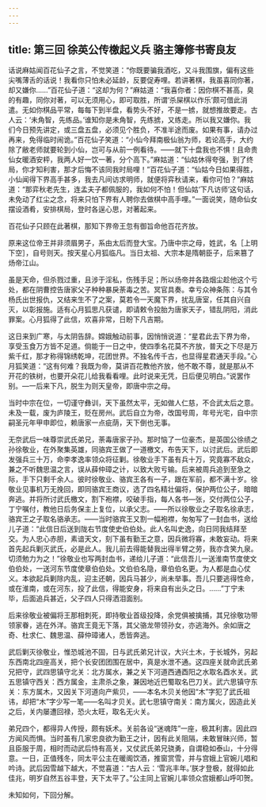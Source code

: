 ```yaml
---
---
---
```

title: 第三回 徐英公传檄起义兵 骆主簿修书寄良友
---



话说麻姑闻百花仙子之言，不觉笑道：“你既要骗我酒吃，又斗我围旗，偏有这些尖嘴薄舌的话说！我看你只怕未必延龄，反要促寿哩。若讲著棋，我虽喜同你著，却又嫌你……”百花仙子道：“这却为何？”麻姑道：“我喜你者：因你棋不甚高，臭的有趣，同你对著，可以无须用心，即可取胜，所谓‘杀屎棋以作乐’颇可借此消遣。无如你棋品平常，每每下到半盘，看势头不好，不是一掳，就想推故要走。古人云：‘未角智，先练品。’谁知你是未角智，先练掳，又练走。所以我又嫌你。我们今日预先讲定，或三盘五盘，必须见个胜负，不准半途而废。如果有事，请办过再来，免得临时闹诡。”百花仙子笑道：“小仙今拜南极仙翁为师，若论高手，大约除了敝老师就要轮到小仙，岂可与从前一例看待。——就下十盘我也不惧！且命贵仙女暖酒安枰，我两人好一饮一著，分个高下。”麻姑道：“仙姑休得夸强，到了终局，你才知利害，那才后悔不该同我时局哩！”百花仙子道：“仙姑今日如果得胜，小仙闻得下界高手甚多，我去凡间访求明师，就便将弈秋请来，看你可怕？”麻姑道：“那弈秋老先生，连孟夫子都佩服的，我如何不怕！但仙姑‘下凡访师’这句话，未免动了红尘之念，将来只怕下界有人聘你去做棋中高手哩。”一面说笑，随命仙女摆设酒肴，安排棋局，登时各逞心思，对著起来。

百花仙子只顾在此著棋，那知下界帝王忽有御旨命他百花齐放。

原来这位帝王并非须眉男子，系由太后而登大宝。乃唐中宗之母，姓武，名［上明下空］，自号则天。按天星心月狐临凡。当日太祖、大宗本是隋朝臣子，后来篡了炀帝江山。

虽是天命，但杀戮过重，且涉于淫私，伤残手足；所以炀帝并各路烟尘趁他这个亏处，都在阴曹控告唐家父子种种暴戾荼毒之苦。冥官具奏。幸亏众神条陈：与其令杨氏出世报仇，又结来生不了之案，莫若令一天魔下界，扰乱唐室，任其自兴自灭，以彰报施。适有心月狐思凡获谴，即请敕令投胎为唐家天子，错乱阴阳，消此罪案。心月狐得了此信，欢喜非常，日盼下凡吉期。

这日来到广寒，与太阴告辞。嫦娥触动前事，因悄悄说道：“星君此去下界为帝，享受玉食万方皆不足道。倘能于一日之中，使四季名花莫不齐放，普天之下尽是万紫千红，那才称得锦绣乾坤，花团世界。不独名传千古，也显得星君通天手段。”心月狐笑道：“这有何难？我既为帝，莫讲百花教他齐放，他不敢不尊，就是那从不开花的铁树，也要开朵花儿给我看看哩。此时说来无凭，日后便见明白。”说罢作别。—一后来下凡，脱生为则天皇帝，即唐中宗之母。

当时中宗在位，一切谨守彝训，天下虽然太平，无如做人仁慈，不合武太后之意。未及一载，废为庐陵王，贬在房州。武后自立为帝，改国号周，年号光宅，自中宗嗣圣元年甲申即位，赖唐家一点疵荫，天下倒也无事。

无奈武后一味尊崇武氏弟兄，荼毒唐家子孙。那时恼了一位豪杰，是英国公徐绩之孙徐敬业，在外聚集英雄，同骆宾王做了一道檄文，布告天下，以讨武后。武后即发强兵三十万，命李孝逸率领众将征剿。徐敬业手下虽有兵十万，究竟寡不敌众，兼之不听魏思温之言，误从薛仲璋之计，以致大败亏输。后来被周兵追到至急之际，手下只剩千余人。彼时徐敬业、骆宾王各有一子，跟在军前，都不满十岁。徐敬业见事机万无挽回，即同骆宾王商议，选了四名精壮偏将，保护两位公子，暗暗奔逃。并将所讨武氏檄文，割下袍襟，咬破手指，每人各书—张，交付两位公子，丁宁嘱付，教他日后务保主上复位，以承父志。——所以徐敬业之子取名徐承志，骆宾王之子取名骆承志。——当时骆宾王又割一幅袍襟，匆匆写了一封血书，送给儿子道：“此信日后送到陇右节度使史伯伯处。此人名叫史逸，向日同我结拜至交。为人忠心赤胆，素谙天文，刻下虽有勤王之意，因兵微将寡，未敢妄动。将来首先起兵剿灭武氏，必是此人。我儿前去得能替我出得半臂之劳，我亦含笑九泉。切须勉力为之！”徐敬业也写两封血书，递给儿子道：“此信吾儿一送淮南节度使文伯伯处，一送河东节度使章伯伯处。文伯伯名隐，章伯伯名更。为人都是血心仗义。本欲起兵剿除内乱，迎主还朝，因兵马甚少，尚未举事。吾儿只要逃得性命，或在淮南，或在河东，投了此信，得能安身，将来自有出头之日。……”丁宁未毕，后面追兵甚近，父子四人只得洒泪面别。

后来徐敬业被偏将王那相刺死，即持敬业首级投降，余党俱被擒捕，其兄徐敬功带领家眷，逃在外洋。骆宾王竟无下落，其父骆龙带领孙女，亦逃海外。余如唐之奇、杜求仁、魏思温、薛仲璋诸人，悉皆奔逃。

武后剿灭徐敬业，惟恐城池不固，日与武氏弟兄计议，大兴土木，于长城外，另起东西南北四座高关，把个长安团团围在居中，真是水泄不通。这四座关就命武氏弟兄把守，武四思镇守北关：北方属水，兼之关下河道西通酉阳之水取名酉水关。武五思镇守西关：西方属金，主肃杀之象，兼因地近巴蜀取名巴刀关。武六思镇守东关：东方属木，又因关下河道向产紫贝，——本名木贝关他因“木”字犯了武氏祖讳，却把“木”字少写一笔——名叫才贝关。武七思镇守南关：南方属火，因造此关之后，关内屡遭回禄，恐火太旺，取名无火关。

弟兄四个，都得异人传授，颇有妖术。关前各设“迷魂阵”一座，极其利害。因此四方闻风而惧。当时虽有几家忠良欲为勤王之计，因有此关阻隔，未敢冒昧兴师，暂且臣服于周，相时而动武后恃有高关，又仗武氏弟兄骁勇，自谓稳如泰山，十分得意。一日，正值残冬，同太平公主在暖阁饮酒，推窗赏雪，并与宫娥上官婉儿唱和吟诗。武后因雪越下越大，不觉喜道：“古人云：‘雪兆丰年。’朕才登极，就得如此佳兆，明岁自然五谷丰登，天下太平了。”公主同上官婉儿率领众宫娥都山呼叩贺。

未知如何，下回分解。